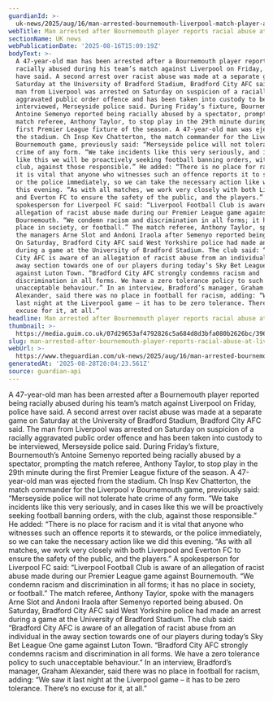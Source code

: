 ```yaml
---
guardianId: >-
  uk-news/2025/aug/16/man-arrested-bournemouth-liverpool-match-player-antoine-semenyo
webTitle: Man arrested after Bournemouth player reports racial abuse at Liverpool match
sectionName: UK news
webPublicationDate: '2025-08-16T15:09:19Z'
bodyText: >-
  A 47-year-old man has been arrested after a Bournemouth player reported being
  racially abused during his team’s match against Liverpool on Friday, police
  have said. A second arrest over racist abuse was made at a separate game on
  Saturday at the University of Bradford Stadium, Bradford City AFC said. The
  man from Liverpool was arrested on Saturday on suspicion of a racially
  aggravated public order offence and has been taken into custody to be
  interviewed, Merseyside police said. During Friday’s fixture, Bournemouth’s
  Antoine Semenyo reported being racially abused by a spectator, prompting the
  match referee, Anthony Taylor, to stop play in the 29th minute during the
  first Premier League fixture of the season. A 47-year-old man was ejected from
  the stadium. Ch Insp Kev Chatterton, the match commander for the Liverpool v
  Bournemouth game, previously said: “Merseyside police will not tolerate hate
  crime of any form. “We take incidents like this very seriously, and in cases
  like this we will be proactively seeking football banning orders, with the
  club, against those responsible.” He added: “There is no place for racism and
  it is vital that anyone who witnesses such an offence reports it to stewards,
  or the police immediately, so we can take the necessary action like we did
  this evening. “As with all matches, we work very closely with both Liverpool
  and Everton FC to ensure the safety of the public, and the players.” A
  spokesperson for Liverpool FC said: “Liverpool Football Club is aware of an
  allegation of racist abuse made during our Premier League game against
  Bournemouth. “We condemn racism and discrimination in all forms; it has no
  place in society, or football.” The match referee, Anthony Taylor, spoke with
  the managers Arne Slot and Andoni Iraola after Semenyo reported being abused.
  On Saturday, Bradford City AFC said West Yorkshire police had made an arrest
  during a game at the University of Bradford Stadium. The club said: “Bradford
  City AFC is aware of an allegation of racist abuse from an individual in the
  away section towards one of our players during today’s Sky Bet League One game
  against Luton Town. “Bradford City AFC strongly condemns racism and
  discrimination in all forms. We have a zero tolerance policy to such
  unacceptable behaviour.” In an interview, Bradford’s manager, Graham
  Alexander, said there was no place in football for racism, adding: “We saw it
  last night at the Liverpool game – it has to be zero tolerance. There’s no
  excuse for it, at all.”
headline: Man arrested after Bournemouth player reports racial abuse at Liverpool match
thumbnail: >-
  https://media.guim.co.uk/07d29653af4792826c5a684d8d3bfa080b2626bc/396_0_3382_2706/500.jpg
slug: man-arrested-after-bournemouth-player-reports-racial-abuse-at-liverpool-match
webUrl: >-
  https://www.theguardian.com/uk-news/2025/aug/16/man-arrested-bournemouth-liverpool-match-player-antoine-semenyo
generatedAt: '2025-08-28T20:04:23.561Z'
source: guardian-api
---
```

A 47-year-old man has been arrested after a Bournemouth player reported being racially abused during his team’s match against Liverpool on Friday, police have said. A second arrest over racist abuse was made at a separate game on Saturday at the University of Bradford Stadium, Bradford City AFC said. The man from Liverpool was arrested on Saturday on suspicion of a racially aggravated public order offence and has been taken into custody to be interviewed, Merseyside police said. During Friday’s fixture, Bournemouth’s Antoine Semenyo reported being racially abused by a spectator, prompting the match referee, Anthony Taylor, to stop play in the 29th minute during the first Premier League fixture of the season. A 47-year-old man was ejected from the stadium. Ch Insp Kev Chatterton, the match commander for the Liverpool v Bournemouth game, previously said: “Merseyside police will not tolerate hate crime of any form. “We take incidents like this very seriously, and in cases like this we will be proactively seeking football banning orders, with the club, against those responsible.” He added: “There is no place for racism and it is vital that anyone who witnesses such an offence reports it to stewards, or the police immediately, so we can take the necessary action like we did this evening. “As with all matches, we work very closely with both Liverpool and Everton FC to ensure the safety of the public, and the players.” A spokesperson for Liverpool FC said: “Liverpool Football Club is aware of an allegation of racist abuse made during our Premier League game against Bournemouth. “We condemn racism and discrimination in all forms; it has no place in society, or football.” The match referee, Anthony Taylor, spoke with the managers Arne Slot and Andoni Iraola after Semenyo reported being abused. On Saturday, Bradford City AFC said West Yorkshire police had made an arrest during a game at the University of Bradford Stadium. The club said: “Bradford City AFC is aware of an allegation of racist abuse from an individual in the away section towards one of our players during today’s Sky Bet League One game against Luton Town. “Bradford City AFC strongly condemns racism and discrimination in all forms. We have a zero tolerance policy to such unacceptable behaviour.” In an interview, Bradford’s manager, Graham Alexander, said there was no place in football for racism, adding: “We saw it last night at the Liverpool game – it has to be zero tolerance. There’s no excuse for it, at all.”
